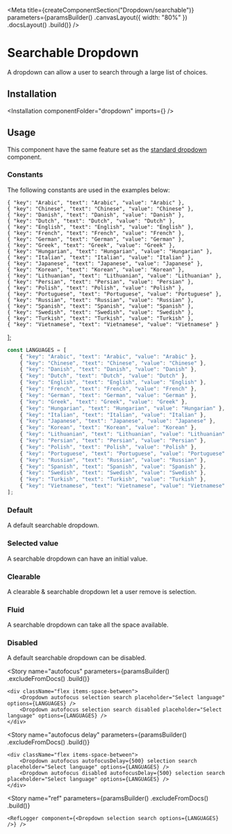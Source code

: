 
<Meta
    title={createComponentSection("Dropdown/searchable")}
    parameters={paramsBuilder()
        .canvasLayout({ width: "80%" })
        .docsLayout(<ReactComponentsLayout semanticPath="/modules/dropdown" />)
        .build()}
/>

# Searchable Dropdown

A dropdown can allow a user to search through a large list of choices.

## Installation

<Installation componentFolder="dropdown" imports={<Imports />} />

## Usage

<WarningMessage>
    This component have the same feature set as the <a href="/?path=/docs/components-dropdown-standard--default-story">standard dropdown</a> component.
</WarningMessage>

### Constants

The following constants are used in the examples below:

    { "key": "Arabic", "text": "Arabic", "value": "Arabic" },
    { "key": "Chinese", "text": "Chinese", "value": "Chinese" },
    { "key": "Danish", "text": "Danish", "value": "Danish" },
    { "key": "Dutch", "text": "Dutch", "value": "Dutch" },
    { "key": "English", "text": "English", "value": "English" },
    { "key": "French", "text": "French", "value": "French" },
    { "key": "German", "text": "German", "value": "German" },
    { "key": "Greek", "text": "Greek", "value": "Greek" },
    { "key": "Hungarian", "text": "Hungarian", "value": "Hungarian" },
    { "key": "Italian", "text": "Italian", "value": "Italian" },
    { "key": "Japanese", "text": "Japanese", "value": "Japanese" },
    { "key": "Korean", "text": "Korean", "value": "Korean" },
    { "key": "Lithuanian", "text": "Lithuanian", "value": "Lithuanian" },
    { "key": "Persian", "text": "Persian", "value": "Persian" },
    { "key": "Polish", "text": "Polish", "value": "Polish" },
    { "key": "Portuguese", "text": "Portuguese", "value": "Portuguese" },
    { "key": "Russian", "text": "Russian", "value": "Russian" },
    { "key": "Spanish", "text": "Spanish", "value": "Spanish" },
    { "key": "Swedish", "text": "Swedish", "value": "Swedish" },
    { "key": "Turkish", "text": "Turkish", "value": "Turkish" },
    { "key": "Vietnamese", "text": "Vietnamese", "value": "Vietnamese" }
];

```javascript dark
const LANGUAGES = [
    { "key": "Arabic", "text": "Arabic", "value": "Arabic" },
    { "key": "Chinese", "text": "Chinese", "value": "Chinese" },
    { "key": "Danish", "text": "Danish", "value": "Danish" },
    { "key": "Dutch", "text": "Dutch", "value": "Dutch" },
    { "key": "English", "text": "English", "value": "English" },
    { "key": "French", "text": "French", "value": "French" },
    { "key": "German", "text": "German", "value": "German" },
    { "key": "Greek", "text": "Greek", "value": "Greek" },
    { "key": "Hungarian", "text": "Hungarian", "value": "Hungarian" },
    { "key": "Italian", "text": "Italian", "value": "Italian" },
    { "key": "Japanese", "text": "Japanese", "value": "Japanese" },
    { "key": "Korean", "text": "Korean", "value": "Korean" },
    { "key": "Lithuanian", "text": "Lithuanian", "value": "Lithuanian" },
    { "key": "Persian", "text": "Persian", "value": "Persian" },
    { "key": "Polish", "text": "Polish", "value": "Polish" },
    { "key": "Portuguese", "text": "Portuguese", "value": "Portuguese" },
    { "key": "Russian", "text": "Russian", "value": "Russian" },
    { "key": "Spanish", "text": "Spanish", "value": "Spanish" },
    { "key": "Swedish", "text": "Swedish", "value": "Swedish" },
    { "key": "Turkish", "text": "Turkish", "value": "Turkish" },
    { "key": "Vietnamese", "text": "Vietnamese", "value": "Vietnamese" }
];
```

### Default

A default searchable dropdown.

<Preview>
    <Story name="default">
        <Dropdown
            placeholder="Select language"
            selection
            search
            options={LANGUAGES}
        />
    </Story>
</Preview>

### Selected value

A searchable dropdown can have an initial value.

<Preview>
    <Story name="selected value">
        <Dropdown
            placeholder="Select language"
            selection
            search
            defaultValue="Dutch"
            options={LANGUAGES}
        />
    </Story>
</Preview>

### Clearable

A clearable & searchable dropdown let a user remove is selection.

<Preview>
    <Story name="clearable">
        <Dropdown
            placeholder="Select language"
            selection
            search
            clearable
            options={LANGUAGES}
        />
    </Story>
</Preview>

### Fluid

A searchable dropdown can take all the space available.

<Preview>
    <Story name="fluid">
        <Dropdown
            placeholder="Select language"
            selection
            search
            fluid
            options={LANGUAGES}
        />
    </Story>
</Preview>

### Disabled

A default searchable dropdown can be disabled.

<Preview>
    <Story name="disabled">
        <Dropdown
            placeholder="Select language"
            selection
            search
            disabled
            options={LANGUAGES}
        />
    </Story>
</Preview>

<Story
    name="autofocus"
    parameters={paramsBuilder()
        .excludeFromDocs()
        .build()}
>
    <div className="flex items-space-between">
        <Dropdown autofocus selection search placeholder="Select language" options={LANGUAGES} />
        <Dropdown autofocus selection search disabled placeholder="Select language" options={LANGUAGES} />
    </div>
</Story>

<Story
    name="autofocus delay"
    parameters={paramsBuilder()
        .excludeFromDocs()
        .build()}
>
    <div className="flex items-space-between">
        <Dropdown autofocus autofocusDelay={500} selection search placeholder="Select language" options={LANGUAGES} />
        <Dropdown autofocus disabled autofocusDelay={500} selection search placeholder="Select language" options={LANGUAGES} />
    </div>
</Story>

<Story
    name="ref"
    parameters={paramsBuilder()
        .excludeFromDocs()
        .build()}
>
    <RefLogger component={<Dropdown selection search options={LANGUAGES} />} />
</Story>
